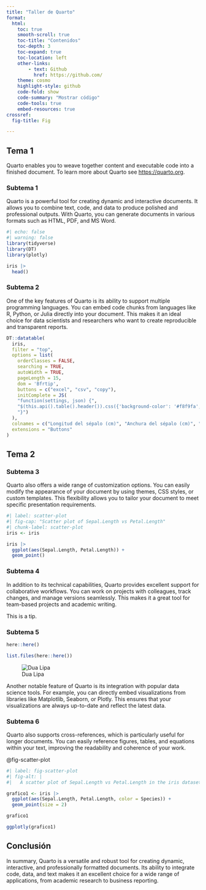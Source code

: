 ```yaml
---
title: "Taller de Quarto"
format:
  html:
    toc: true
    smooth-scroll: true
    toc-title: "Contenidos"
    toc-depth: 3
    toc-expand: true
    toc-location: left
    other-links: 
        - text: Github
          href: https://github.com/
    theme: cosmo
    highlight-style: github
    code-fold: show
    code-summary: "Mostrar código"
    code-tools: true
    embed-resources: true
crossref: 
  fig-title: Fig

---
```


## Tema 1

Quarto enables you to weave together content and executable code into a finished document. To learn more about Quarto see <https://quarto.org>.

### Subtema 1

Quarto is a powerful tool for creating dynamic and interactive documents. It allows you to combine text, code, and data to produce polished and professional outputs. With Quarto, you can generate documents in various formats such as HTML, PDF, and MS Word.

```r
#| echo: false
#| warning: false
library(tidyverse)
library(DT)
library(plotly)
```

```r
iris |>
  head()
```

### Subtema 2

One of the key features of Quarto is its ability to support multiple programming languages. You can embed code chunks from languages like R, Python, or Julia directly into your document. This makes it an ideal choice for data scientists and researchers who want to create reproducible and transparent reports.

```r
DT::datatable(
  iris,
  filter = "top",
  options = list(
    orderClasses = FALSE,
    searching = TRUE,
    autoWidth = TRUE,
    pageLength = 15,
    dom = 'Bfrtip',
    buttons = c("excel", "csv", "copy"),
    initComplete = JS(
    "function(settings, json) {",
    "$(this.api().table().header()).css({'background-color': '#f8f9fa', 'color': '#2b2d42'});",
    "}")
  ),
  colnames = c("Longitud del sépalo (cm)", "Anchura del sépalo (cm)", "Longitud de la corola (cm)", "Anchura de la corola (cm)", "Especie"),
  extensions = "Buttons"
)
```


## Tema 2

### Subtema 3

Quarto also offers a wide range of customization options. You can easily modify the appearance of your document by using themes, CSS styles, or custom templates. This flexibility allows you to tailor your document to meet specific presentation requirements.

```r
#| label: scatter-plot
#| fig-cap: "Scatter plot of Sepal.Length vs Petal.Length"
#| chunk-label: scatter-plot
iris <- iris

iris |> 
  ggplot(aes(Sepal.Length, Petal.Length)) +
  geom_point()
```

### Subtema 4

In addition to its technical capabilities, Quarto provides excellent support for collaborative workflows. You can work on projects with colleagues, track changes, and manage versions seamlessly. This makes it a great tool for team-based projects and academic writing.

::: callout-tip
This is a tip.
:::

### Subtema 5

```r
here::here()
```

```r
list.files(here::here())
```

![Dua Lipa](images\dua-lipa.jpg)

Another notable feature of Quarto is its integration with popular data science tools. For example, you can directly embed visualizations from libraries like Matplotlib, Seaborn, or Plotly. This ensures that your visualizations are always up-to-date and reflect the latest data.

### Subtema 6

Quarto also supports cross-references, which is particularly useful for longer documents. You can easily reference figures, tables, and equations within your text, improving the readability and coherence of your work.

@fig-scatter-plot 

```r
#| label: fig-scatter-plot
#| fig-alt: |
#|   A scatter plot of Sepal.Length vs Petal.Length in the iris dataset.

grafico1 <- iris |> 
  ggplot(aes(Sepal.Length, Petal.Length, color = Species)) +
  geom_point(size = 2)

grafico1
```

```r
ggplotly(grafico1)
```

## Conclusión

In summary, Quarto is a versatile and robust tool for creating dynamic, interactive, and professionally formatted documents. Its ability to integrate code, data, and text makes it an excellent choice for a wide range of applications, from academic research to business reporting.